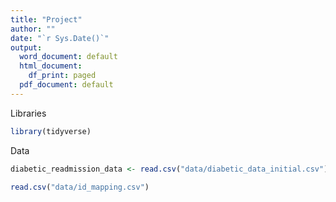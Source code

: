 ```yaml
---
title: "Project"
author: ""
date: "`r Sys.Date()`"
output:
  word_document: default
  html_document:
    df_print: paged
  pdf_document: default
---
```


Libraries
```r
library(tidyverse)
```
Data
```r
diabetic_readmission_data <- read.csv("data/diabetic_data_initial.csv")
```

```r
read.csv("data/id_mapping.csv")
```